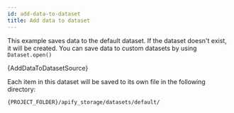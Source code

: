 ```yaml
---
id: add-data-to-dataset
title: Add data to dataset
---
```



This example saves data to the default dataset. If the dataset doesn't exist, it will be created.
You can save data to custom datasets by using <ApiLink to="core/class/Dataset#open">`Dataset.open()`</ApiLink>

<CodeBlock className="language-js">
	{AddDataToDatasetSource}
</CodeBlock>

Each item in this dataset will be saved to its own file in the following directory:

```bash
{PROJECT_FOLDER}/apify_storage/datasets/default/
```
